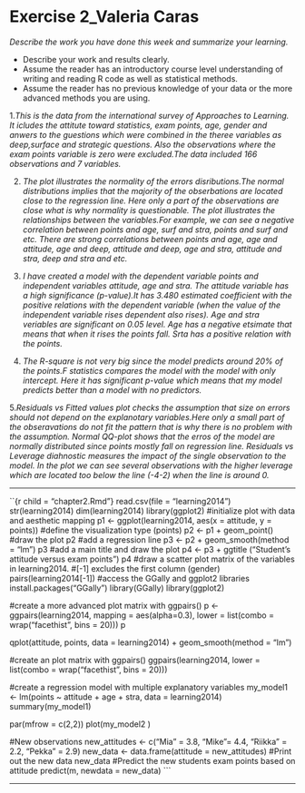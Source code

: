 # Exercise 2_Valeria Caras

*Describe the work you have done this week and summarize your learning.*

- Describe your work and results clearly. 
- Assume the reader has an introductory course level understanding of writing and reading R code as well as statistical methods.
- Assume the reader has no previous knowledge of your data or the more advanced methods you are using.

1.*This is the data from the international survey of Approaches to Learning. It icludes the attitute toward statistics, exam points, age, gender and anwers to the guestions which were combined in  the theree variables as deep,surface and strategic questions. Also the observations where the exam points variable is zero were excluded.The data included 166 observations and 7 variables.*

2. *The plot illustrates the normality of the errors disributions.The normal distributions implies that the majority of the obserbations are located close to the regression line. Here only a part of the observations are close what is why normality is questionable.*
*The plot illustrates the relationships between the variables.For example, we can see a negative correlation between points and age, surf and stra, points and surf and etc. There are strong correlations between points and age, age and attitude, age and deep, attitude and deep, age and stra, attitude and stra, deep and stra and etc.*

3. *I have created a model with the dependent variable points and independent variables attitude, age and stra. The attitude variable has a high significance (p-value).It has 3.480 estimated coefficient with the positive relations with the dependent variable (when the value of the independent variable rises dependent also rises). Age and stra veriables are significant on 0.05 level. Age has a negative etsimate that means that when it rises the points fall. Srta has a positive relation with the points.*

4. *The R-square is not very big since the model predicts around 20% of the points.F statistics compares the model with the model with only intercept. Here it has significant p-value which means that my model predicts better than a model with no predictors.*

5.*Residuals vs Fitted values plot checks the assumption that size on errors should not depend on the explanotary variables.Here only a small part of the obseravations do not fit the pattern that is why there is no problem with the assumption.* 
*Normal QQ-plot shows that the erros of the model are normally distributed since points mostly fall on regression line.*
*Residuals vs Leverage diahnostic measures the impact of the single observation to the model. In the plot we can see several observations with the higher leverage which are located too below the line (-4-2) when the line is around 0.*

***
``{r child = "chapter2.Rmd"}
read.csv(file = "learning2014")
str(learning2014)
dim(learning2014)
library(ggplot2)
#initialize plot with data and aesthetic mapping
p1 <- ggplot(learning2014, aes(x = attitude, y = points))
#define the visualization type (points)
p2 <- p1 + geom_point()
#draw the plot
p2
#add a regression line
p3 <- p2 + geom_smooth(method = "lm")
p3
#add a main title and draw the plot
p4 <- p3 + ggtitle ("Student's attitude versus exam points")
p4
#draw a scatter plot matrix of the variables in learning2014.
#[-1] excludes the first column (gender)
pairs(learning2014[-1])
#access the GGally and ggplot2 libraries
install.packages("GGally")
library(GGally)
library(ggplot2)

#create a more advanced plot matrix with ggpairs()
p <- ggpairs(learning2014, mapping = aes(alpha=0.3), lower = list(combo = wrap("facethist", bins = 20)))
p

qplot(attitude, points, data = learning2014) + geom_smooth(method = "lm")

#create an plot matrix with ggpairs()
ggpairs(learning2014, lower = list(combo = wrap("facethist", bins = 20)))

#create a regression model with multiple explanatory variables
my_model1 <- lm(points ~ attitude + age + stra, data = learning2014)
summary(my_model1)

par(mfrow = c(2,2))
plot(my_model2 )

#New observations
new_attitudes <- c("Mia" = 3.8, "Mike"= 4.4, "Riikka" = 2.2, "Pekka" = 2.9)
new_data <- data.frame(attitude = new_attitudes)
#Print out the new data
new_data
#Predict the new students exam points based on attitude
predict(m, newdata = new_data)
```
 
*** 
  


